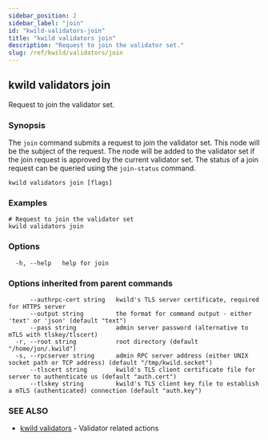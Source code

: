```yaml
---
sidebar_position: 2
sidebar_label: "join"
id: "kwild-validators-join"
title: "kwild validators join"
description: "Request to join the validator set."
slug: /ref/kwild/validators/join
---
```


## kwild validators join

Request to join the validator set.

### Synopsis

The `join` command submits a request to join the validator set. This node will be the subject of the request. The node will be added to the validator set if the join request is approved by the current validator set. The status of a join request can be queried using the `join-status` command.

```
kwild validators join [flags]
```

### Examples

```
# Request to join the validator set
kwild validators join
```

### Options

```
  -h, --help   help for join
```

### Options inherited from parent commands

```
      --authrpc-cert string   kwild's TLS server certificate, required for HTTPS server
      --output string         the format for command output - either 'text' or 'json' (default "text")
      --pass string           admin server password (alternative to mTLS with tlskey/tlscert)
  -r, --root string           root directory (default "/home/jon/.kwild")
  -s, --rpcserver string      admin RPC server address (either UNIX socket path or TCP address) (default "/tmp/kwild.socket")
      --tlscert string        kwild's TLS client certificate file for server to authenticate us (default "auth.cert")
      --tlskey string         kwild's TLS client key file to establish a mTLS (authenticated) connection (default "auth.key")
```

### SEE ALSO

* [kwild validators](/docs/ref/kwild/validators)	 - Validator related actions

